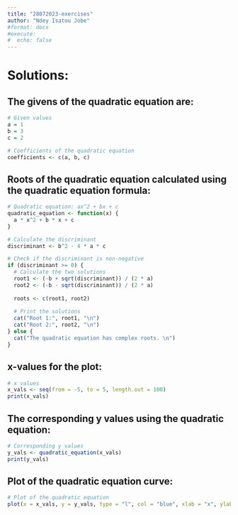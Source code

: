 ```yaml
---
title: "28072023-exercises"
author: "Ndey Isatou Jobe"
#format: docx
#execute: 
#  echo: false
---
```


# Solutions:

## The givens of the quadratic equation are:

```r
# Given values
a = 1
b = 3
c = 2

# Coefficients of the quadratic equation
coefficients <- c(a, b, c)
```



## Roots of the quadratic equation calculated using the quadratic equation formula:

```r
# Quadratic equation: ax^2 + bx + c
quadratic_equation <- function(x) {
  a * x^2 + b * x + c
}

# Calculate the discriminant
discriminant <- b^2 - 4 * a * c

# Check if the discriminant is non-negative
if (discriminant >= 0) {
  # Calculate the two solutions
  root1 <- (-b + sqrt(discriminant)) / (2 * a)
  root2 <- (-b - sqrt(discriminant)) / (2 * a)
  
  roots <- c(root1, root2)
  
  # Print the solutions
  cat("Root 1:", root1, "\n")
  cat("Root 2:", root2, "\n")
} else {
  cat("The quadratic equation has complex roots. \n")
}
```

## x-values for the plot:

```r
# x values
x_vals <- seq(from = -5, to = 5, length.out = 100)
print(x_vals)
```

## The corresponding y values using the quadratic equation:

```r
# Corresponding y values
y_vals <- quadratic_equation(x_vals)
print(y_vals)
```

## Plot of the quadratic equation curve:

```r
# Plot of the quadratic equation
plot(x = x_vals, y = y_vals, type = "l", col = "blue", xlab = "x", ylab = "y", main = "Quadratic Equation")
```

